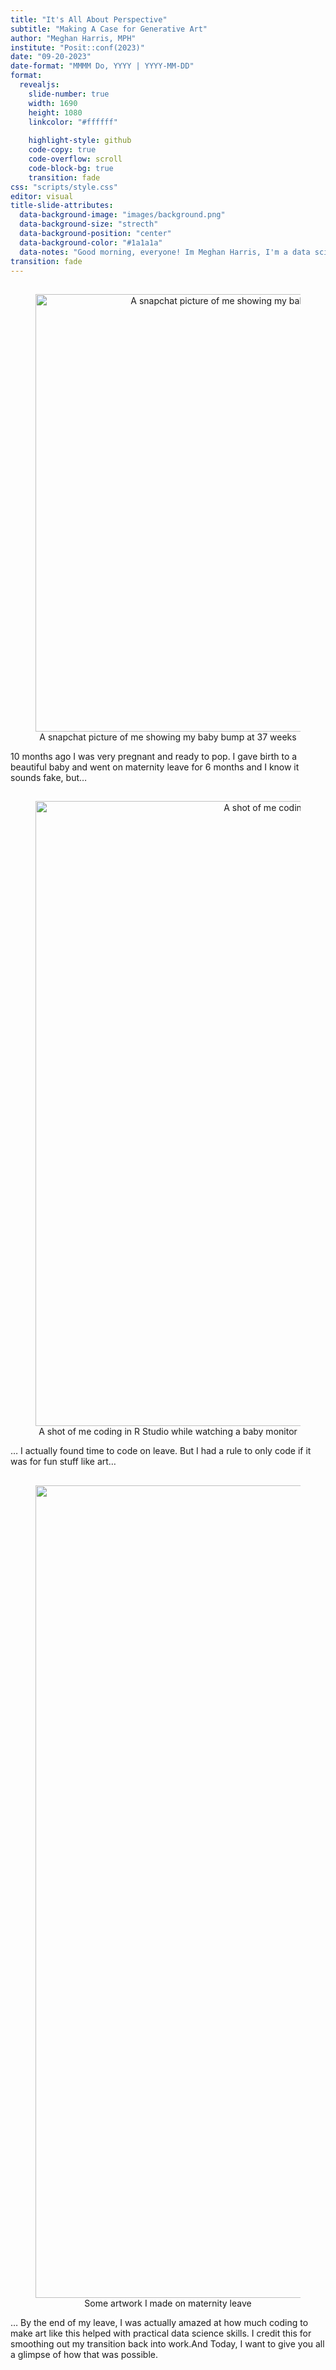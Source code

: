 ```yaml
---
title: "It's All About Perspective"
subtitle: "Making A Case for Generative Art"
author: "Meghan Harris, MPH"
institute: "Posit::conf(2023)"
date: "09-20-2023"
date-format: "MMMM Do, YYYY | YYYY-MM-DD"
format:
  revealjs: 
    slide-number: true
    width: 1690
    height: 1080
    linkcolor: "#ffffff"
   
    highlight-style: github
    code-copy: true
    code-overflow: scroll
    code-block-bg: true
    transition: fade
css: "scripts/style.css"
editor: visual
title-slide-attributes: 
  data-background-image: "images/background.png"
  data-background-size: "strecth"
  data-background-position: "center"
  data-background-color: "#1a1a1a"
  data-notes: "Good morning, everyone! Im Meghan Harris, I'm a data scientist at the Prostate Cancer Clinical Trials Consortium, and I'm also a generative artist that's here to introduce you all to generative art and, potentially, a different approach to learning data science. But before I dive in to that, I have to say that I feel like I'm only talking here today because I decided to stop working about 10 months ago. Now, Let me explain. I didn't go off the deep end and quit my job or anything, but as you can see here..."
transition: fade
---
```


##  {background-color="#1a1a1a" background-image="images/intro_back.png" background-size="cover"}

<center>

![A snapchat picture of me showing my baby bump at 37 weeks](images/whale_bump.jpg){width="700"}

</center>

::: notes
10 months ago I was very pregnant and ready to pop. I gave birth to a beautiful baby and went on maternity leave for 6 months and I know it sounds fake, but...
:::

##  {background-color="#1a1a1a" background-image="images/intro_back.png" background-size="cover"}

<center>

![A shot of me coding in R Studio while watching a baby monitor](images/unreal.jpg){width="1000"}

</center>

::: notes
... I actually found time to code on leave. But I had a rule to only code if it was for fun stuff like art...
:::

##  {background-color="#1a1a1a" background-image="images/intro_back.png" background-size="cover"}

<center>

![Some artwork I made on maternity leave](images/roundup.png){.false width="1300"}

</center>

::: notes
... By the end of my leave, I was actually amazed at how much coding to make art like this helped with practical data science skills. I credit this for smoothing out my transition back into work.And Today, I want to give you all a glimpse of how that was possible.
:::

##  {background-color="#1a1a1a" background-image="images/background1.png" background-size="cover"}

<br> <br> <br> <br> <br> <br> <br> <br> <br>

<center>

<h1>Disclaimer</h1>

</center>

::: notes
With that being said, I also want to give a disclaimer that it's OK if you don't know how to make generative art, or even if you don't like art. It's also OK if you don't know much about data science. My hope is that you treat this talk like a choose-your-own-adventure. just like those old goosebumps books. Hopefully, I'm not the only old person in here who remembers those, with those cool-looking covers? They kinda looked like this?
:::

##  {background-color="#7a2929"}

::: columns
::: {.column width="50%"}
![](images/ga1.png)
:::

::: {.column width="50%"}
![](images/ga2.png)
:::
:::

::: notes
So whether you're here for the art
:::

##  {background-color="#7a2929"}

::: columns
::: {.column width="50%"}
![](images/ds1.png)
:::

::: {.column width="50%"}
![](images/ds2.png)
:::
:::

::: notes
or the data science...
:::

##  {background-color="#7a2929"}

<center>

![](images/learn1.png){width="50%"}

<center>

::: notes
or just learning, I'm hoping there will be something for you to take away from this today. So let's get started. -\>
:::

## What are we Talking About Today? {.black background-color="#1a1a1a" background-image="images/map1.png" background-size="cover"}

::: {#bullet}
-   <h3>What is Generative Art?</h3>
:::

## What are we Talking About Today? {.black background-color="#1a1a1a" background-image="images/map2.png" background-size="cover"}

<div>

-   <h3>What is Generative Art?</h3>

-   <h3>How Can we Make Generative Art in R or Python?</h3>

</div>

## What are we Talking About Today? {.black background-color="#1a1a1a" background-image="images/map3.png" background-size="cover"}

<div>

-   <h3>What is Generative Art?</h3>

-   <h3>How Can we Make Generative Art in R or Python?</h3>

-   <h3>Benefits of Creating Generative Art</h3>

</div>

## What are we Talking About Today? {.black background-color="#1a1a1a" background-image="images/map4.png" background-size="cover"}

<div>

-   <h3>What is Generative Art?</h3>

-   <h3>How Can we Make Generative Art in R or Python?</h3>

-   <h3>Benefits of Creating Generative Art</h3>

-   <h3>What is Data Science?</h3>

</div>

## What are we Talking About Today? {.black background-color="#1a1a1a" background-image="images/map5.png" background-size="cover"}

<div>

-   <h3>What is Generative Art?</h3>

-   <h3>How Can we Make Generative Art in R or Python?</h3>

-   <h3>Benefits of Creating Generative Art</h3>

-   <h3>What is Data Science?</h3>

-   <h3>Examples of How Generative Art Translates into Data Science</h3>

</div>

## What are we Talking About Today? {.black background-color="#1a1a1a" background-image="images/map6.png" background-size="cover"}

<div>

-   <h3>What is Generative Art?</h3>

-   <h3>How Can we Make Generative Art in R or Python?</h3>

-   <h3>Benefits of Creating Generative Art</h3>

-   <h3>What is Data Science?</h3>

-   <h3>Examples of How Generative Art Translates into Data Science</h3>

-   <h3>Final Thoughts</h3>

</div>

##  {background-color="#1a1a1a" background-image="images/background2.png" background-size="cover"}

<br> <br> <br> <br> <br> <br> <br> <br> <br>

<center>

<h1>What is Generative Art?</h1>

</center>

::: notes
So I want to pose a question to you all, you don't have to answer me, but just think for a second, what do ***you*** think generative art is?

-   Is it opening up a digital sketchpad and physically drawing on a screen?
-   Is it using a 3D Plotter to create art?
-   Is it making automated code that spits out random images
-   Is outputs from AI art platforms like Dall-E or Lensa?

So, I tried to find an official definition of generative art for you all, But it wasn't in Webster or anything, so of course I had to use Wikipedia...
:::

## What is Generative Art? {.purple background-color="#6c4161"}

<br>

According to Wikipedia:

> *Generative art refers to art that in whole or in part has been created with the use of an autonomous system.*

<br> <br>

. . .

Further:

> *An autonomous system in this context is generally one that is non-human and can independently determine features of an artwork that would otherwise require decisions made directly by the artist.*

::: notes
So, I'll tell you right now....my response to this was "nah, this ain't it"..

actually...
:::

## What is Generative Art? {.purple background-color="#6c4161"}

<br>

<center>

<div>

![](images/wrong.png){.false fig-align="left" width="45%"} ![](images/judging-you.gif){fig-align="center" width="40%"}

</div>

</center>

::: notes
this was my reaction reading that definition..

Because..I don't agree with the inclusion of the words "autonomous system." I feel that it implies that no work goes into the creation of generative art as a whole. Generative art is not simply just prompting a computer with something.

It is true that some art is created with automated algorithms... But to generally say this is ALL generative art is wrong in my opinion... so...
:::

## What is Generative Art? {.purple background-color="#6c4161"}

<br> <br>

In this room today, Generative Art is defined as:

<br> <br>

> **Artwork created through a program in any language or interface. As long as a program executes the generation of the art, it can be considered generative art.**

::: notes
Now, some of you might be thinking..that's vague and general, and yes. that's on purpose

<br>

Because I can guarantee you, that there are multiple definitions of generative art floating around in your minds, collectively in this room right now.

and I'm making an assumption here that a portion of you know what kind of generative art I'm actually talking about today, and another chunk of you might just be thinking about AI art,

<br>

so let's get this out of the way now... I don't know much about AI art, actually, I've only made AI art once..
:::

## What is Generative Art - Distinctions {.purple background-color="#6c4161" auto-animate="true"}

::: {style="position: relative; float: center; margin-top: 100px;"}
<center>![](images/ai_art_ex.png){fig-alt="A vast, cosmic, and beautiful galaxy with swirling blue, purple, and pink colors in the background. In the foreground a vibrantly colored planet directly in front of the sun." width="800"}</center>
:::

::: notes
Which produced this lovely piece here.

Now, I don't know too much about AI art so we wont be talking it today, but there are two things that I want to clarify in regards to AI art and automation...
:::

## What is Generative Art? - Distinctions {.purple background-color="#6c4161" auto-animate="true"}

::: columns
::: {.column style="position: relative; float: left; margin-top: 100px; width='50%';  margin-right:0px;"}
<center>![](images/ai_art_ex.png){fig-alt="A vast, cosmic, and beautiful galaxy with swirling blue, purple, and pink colors in the background. In the foreground a vibrantly colored planet directly in front of the sun." width="800"}</center>
:::
:::

::: {.column width="50%"}
<br><br>

::: fragment
-   While all AI Art is generative art...
:::

::: fragment
-   All generative art **IS NOT** AI art
:::

::: fragment
<br>

<center>&</center>

<br>
:::

::: fragment
-   While some generative art is randomly calculated by the computer...
:::

::: fragment
-   Some generative art is intentional and deliberately calculated by a human
:::
:::

::: notes
:::

## What is Generative Art? - Distinctions {.purple background-color="#6c4161"}

<br> <br>

<center>![](images/manual_scene.png)</center>

## What is Generative Art? - Distinctions {.purple background-color="#6c4161"}

::: columns
::: {.column width="50%"}
![](images/manual_scene.png)
:::

::: {.column width="50%"}
```r
# Library Load-In 
library(tidyverse)

#Asset Creation====

top_left_quad <- tibble(
  x = c(1,1,3,5,5.1,1,5.1,5.1,1),
  y = c(10,7.5,7,7,7.5,7.5,7.5,10,10)
)

top_right_quad <- tibble(
  x = c(6.5,10,10,7.4,6.5,7.4,10,10,7.4,7.4,7.4,6.5,6.5),
  y = c(7,7,7.5,7.5,7,7.5,7.5,10,10,7.5,10,10,7)
)

bottom_left_wall <- tibble(
  x = c(3.25,3.25,7.5,7.5,3.25),
  y = c(7.2,3,3,7.2,7.2)
)

bottom_left_supports <- tibble(
  x = c(3,3,3.5,3.5,3,
        3.5,3.5,3.55,3.55,3.55,3.5,3,
        3.8,3.8,4.3,4.3,3.8,4.3,4.3,4.35,4.35,4.35,4.3,3.8),
  y = c(7.4,2,2,7.4,7.4,
        7.4,2,2.3,2.3,7.3,7.4,7.4,
        7.4,2,2,7.4,7.4,
        7.4,2,2.3,2.3,7.3,7.4,7.4),
  group = rep(1:2, each = 12)
  ) |>
  mutate(x = x -.3)

```
:::
:::

::: notes
Heres, an example of a more manual piece of art. With just a snippet of code. What I want to point out here are all of these numbers that are literally making this image here. Those of you familiar with coding, especially the tidyverse, can probably see that I'm manually creating this data. This did not include an autonomous system....
:::

## What is Generative Art? - Distinctions {.purple background-color="#6c4161"}

::: columns
::: {.column width="50%"}
<br>

<center>![](images/rainbow_orb.png){width="696"}</center>
:::

::: {.column width="50%"}
```r
# Library Load-In====
library(tidyverse) # For everything data
library(artpack) # For art tools

## Number of points data wanted====
n <- 10000

## Randomly sampled angles
theta <- seq(
  from = sample(-500:500,1),
  to = sample(-500:500,1),
  length = n
  ) 

## Circle's radius
r = 1:n

## Placing everything into a dataset====
data <- tibble(
  x = cos(theta)*r,
  y = sin(theta)*r,
  color = art_pals("rainbow",n)
)

# Pulling it all together====
data |>
  ggplot(aes(x = x, y = y)) +
  geom_path(
    color = data$color,
    position = position_jitter(width = 20, height = 10),
    linewidth = sample(seq(0,5, l = n))
    ) +
  theme_void() +
  theme(panel.background = element_rect(fill = "black"))+
  coord_equal()
```
:::
:::

::: notes
This is another example of some more randomly generated art. I would say that this does use an autonmous system, because you can possibly get a new output everytime it's ran like this...
:::

## What is Generative Art? - Distinctions {.purple background-color="#6c4161"}

::: columns
::: {.column width="50%"}
<br>

<center>![](images/rainbow_orb2.png){width="696"}</center>
:::

::: {.column width="50%"}
```r
# Library Load-In====
library(tidyverse) # For everything data
library(artpack) # For art tools

## Number of points data wanted====
n <- 10000

## Randomly sampled angles
theta <- seq(
  from = sample(-500:500,1),
  to = sample(-500:500,1),
  length = n
  ) 

## Circle's radius
r = 1:n

## Placing everything into a dataset====
data <- tibble(
  x = cos(theta)*r,
  y = sin(theta)*r,
  color = art_pals("rainbow",n)
)

# Pulling it all together====
data |>
  ggplot(aes(x = x, y = y)) +
  geom_path(
    color = data$color,
    position = position_jitter(width = 20, height = 10),
    linewidth = sample(seq(0,5, l = n))
    ) +
  theme_void() +
  theme(panel.background = element_rect(fill = "black"))+
  coord_equal()
```
:::
:::

::: notes
and this...
:::

## What is Generative Art? - Distinctions {.purple background-color="#6c4161"}

::: columns
::: {.column width="50%"}
<br>

<center>![](images/rainbow_orb3.png){width="696"}</center>
:::

::: {.column width="50%"}
```r
# Library Load-In====
library(tidyverse) # For everything data
library(artpack) # For art tools

## Number of points data wanted====
n <- 10000

## Randomly sampled angles
theta <- seq(
  from = sample(-500:500,1),
  to = sample(-500:500,1),
  length = n
  ) 

## Circle's radius
r = 1:n

## Placing everything into a dataset====
data <- tibble(
  x = cos(theta)*r,
  y = sin(theta)*r,
  color = art_pals("rainbow",n)
)

# Pulling it all together====
data |>
  ggplot(aes(x = x, y = y)) +
  geom_path(
    color = data$color,
    position = position_jitter(width = 20, height = 10),
    linewidth = sample(seq(0,5, l = n))
    ) +
  theme_void() +
  theme(panel.background = element_rect(fill = "black"))+
  coord_equal()
```
:::
:::

::: notes
and this...

Now that i've got that clarified,
:::

##  {background-color="#1a1a1a" background-image="images/background3.png" background-size="cover"}

<br> <br> <br> <br> <br> <br> <br> <br> <br>

<center>

<h1>How Can we Make Generative Art<br>in R or Python?</h1>

</center>

## How Can we Make Generative Art in R or Python? {.mutedblue background-color="#4e5483"}

<br> <br> <br>

<center>

::: {#bluequote}
> Making generative art might not be as hard as you think...
>
> You just need ✨data✨ and to
>
> [Think outside the grid](https://thetidytrekker.com/post/thinking-outside-the-grid/thinking-outside-the-grid.html) 📊 of your favorite graphical software/package
:::

</center>

::: notes
It's probably safe to say we have data people in here, and probably safe to say most of you have either created data visualizations with R or Python. I will say this, if you know how to make visuals in R or Python, you're already half way there. If you really want to dive into making this change in thinking in R with ggplot2, this slide has a link to a blog post I made showing this in detail in a beginner friendly way.

I so so so, wish I had enough time to really dive into how to really do this in your language of choice, but I don't have the time, so heres a gist
:::

## How Can we Make Generative Art in R or Python? {.mutedblue background-color="#4e5483"}

<br><br>

<center>

<h3>Some Primitive Graphical Tools🛠</h3>

</center>

<br> <br>

::: columns
::: {.column width="50%"}
<center>**R Packages** ![](images/r_logo.png)</center>

<center>

-   [`ggplot2`](https://ggplot2.tidyverse.org/)
-   Base R w/ `plot()` functions or [`grid`](https://www.stat.auckland.ac.nz/~paul/grid/grid.html)
-   [`r2D3`](https://rstudio.github.io/r2d3/)
-   [`lattice`](http://lattice.r-forge.r-project.org/)

</center>
:::

::: {.column width="50%"}
<center>**Python Libraries** ![](images/python_logo.png)</center>

<center>

-   [`plotnine`](https://plotnine.readthedocs.io/en/stable/)
-   [`pillow`(PIL)](https://pypi.org/project/Pillow/)
-   [`matplotlib`](https://matplotlib.org/)
-   [`turtle`](https://docs.python.org/3/library/turtle.html)

</center>
:::
:::

<br><br>

<center>*If it lets you plot data, it will let you make art...*</center>

::: notes
When first starting out, picking a package or library you are already familiar with may be helpful. But my personal bias is ggplot2 for R and plotnine for python because it's ggplot2.

I say this because of the grammar of graphics framework it is built on. I personally think it's conducive to creating generative art.

But you don't need to use the tidyverse of ggplot to create art. The main point is that if a tool lets you plot data, it will let you make art. The challenge comes in when you need to understand how data translates into a visual.
:::

## How Can we Make Generative Art in R or Python? {.mutedblue background-color="#4e5483" background-video="images/line_ex.mp4" background-video-loop="true" background-video-muted="true" background-size="contain"}

::: notes
Imagine that we want to draw a line on a piece paper,
that's straightforward. If someone is physically able to pick up a pen, and draw a straight line on a piece of paper, that's something most people could probably think they could do. Some people might think they can't draw at all so wouldn't be able to make a straight line, so maybe they try to do this on graph paper instead.. 
:::

## How Can we Make Generative Art in R or Python? {.mutedblue background-color="#4e5483" background-video="images/graph_ex.mp4" background-video-loop="true" background-video-muted="true" background-size="contain"}

::: notes
Now, this may be way easier to people. There's a guide now. A grid that can help you keep your line straight.

But if you stop for a minute and think...where have a seen a grid before?

For you, it may be in any of your favorite visualization tools, for me, it's ggplot2
:::

## How Can we Make Generative Art in R or Python? {.mutedblue background-color="#4e5483" background-video="images/graph_ex.mp4" background-video-loop="true" background-video-muted="true" background-size="contain"}

::: notes
Now, this may be way easier to people. There's a guide now. A grid that can help you keep your line straight.

But if you stop for a minute and think...where have a seen a grid before?

For you, it may be in any of your favorite visualization tools, for me, it's ggplot2
:::

## How Can we Make Generative Art in R or Python? {.mutedblue background-color="#4e5483" background-video="images/graph_ex2.mp4" background-video-loop="true" background-video-muted="true" background-size="contain"}

::: notes
So now using a grid as guidance, we can set values to every mark we make on the paper. Set up on a coordinate system.

If you take the time to understand the relationship between the visuals you want to make, and the data you need to make them, this process becomes easier to make more complicated things.
:::



##  {background-color="#1a1a1a" background-image="images/background4.png" background-size="cover"}

<br> <br> <br> <br> <br> <br>

<center>

<h1>Benefits of Creating<br>Generative Art</h1>

</center>

## Benefits of Creating Generative Art {.turq background-color="#3a7188"}

##  {background-color="#1a1a1a" background-image="images/background5.png" background-size="cover"}

<br> <br> <br> <br> <br> <br> <br>

<center>

<h1>What is Data Science?</h1>

</center>

## What is Data Science? {.green background-color="#657750"}

##  {background-color="#1a1a1a" background-image="images/background6.png" background-size="cover"}

<br> <br> <br> <br> <br> <br> <br> <br> <br>

<center>

<h1>Examples of How Generative Art Translates into Data Science</h1>

</center>

## Examples of How Generative Art Translates into Data Science {.yellow background-color="#ba9c5e"}

##  {background-color="#1a1a1a" background-image="images/background7.png" background-size="cover"}

<br> <br> <br> <br> <br> <br> <br> <br> <br>

<center>

<h1>Final Thoughts</h1>

</center>

## Takeaway {background-color="#bb743e"}
